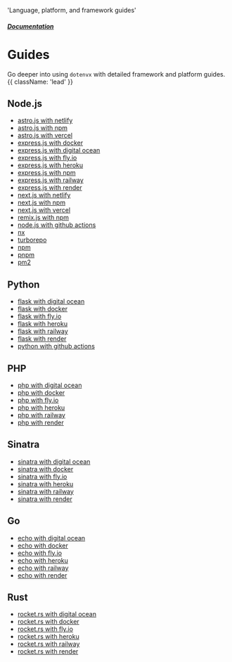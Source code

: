   'Language, platform, and framework guides'

##### [Documentation](/docs)
# Guides

Go deeper into using `dotenvx` with detailed framework and platform guides. {{ className: 'lead' }}

## Node.js

* [astro.js with netlify](/docs/platforms/netlify)
* [astro.js with npm](/docs/package-managers/npm#astro)
* [astro.js with vercel](/docs/platforms/vercel)
* [express.js with docker](/docs/platforms/docker)
* [express.js with digital ocean](/docs/platforms/digital-ocean)
* [express.js with fly.io](/docs/platforms/fly)
* [express.js with heroku](/docs/platforms/heroku)
* [express.js with npm](/docs/package-managers/npm#express)
* [express.js with railway](/docs/platforms/railway)
* [express.js with render](/docs/platforms/render)
* [next.js with netlify](/docs/platforms/netlify)
* [next.js with npm](/docs/package-managers/npm#next)
* [next.js with vercel](/docs/platforms/vercel)
* [remix.js with npm](/docs/package-managers/npm#remix)
* [node.js with github actions](/docs/cis/github-actions)
* [nx](/docs/monorepos/nx)
* [turborepo](/docs/monorepos/turborepo)
* [npm](/docs/package-managers/npm)
* [pnpm](/docs/package-managers/pnpm)
* [pm2](/docs/process-managers/pm2)

## Python

* [flask with digital ocean](/docs/platforms/digital-ocean)
* [flask with docker](/docs/platforms/docker)
* [flask with fly.io](/docs/platforms/fly)
* [flask with heroku](/docs/platforms/heroku)
* [flask with railway](/docs/platforms/railway)
* [flask with render](/docs/platforms/render)
* [python with github actions](/docs/cis/github-actions)

## PHP

* [php with digital ocean](/docs/platforms/digital-ocean)
* [php with docker](/docs/platforms/docker)
* [php with fly.io](/docs/platforms/fly)
* [php with heroku](/docs/platforms/heroku)
* [php with railway](/docs/platforms/railway)
* [php with render](/docs/platforms/render)

## Sinatra

* [sinatra with digital ocean](/docs/platforms/digital-ocean)
* [sinatra with docker](/docs/platforms/docker)
* [sinatra with fly.io](/docs/platforms/fly)
* [sinatra with heroku](/docs/platforms/heroku)
* [sinatra with railway](/docs/platforms/railway)
* [sinatra with render](/docs/platforms/render)

## Go

* [echo with digital ocean](/docs/platforms/digital-ocean)
* [echo with docker](/docs/platforms/docker)
* [echo with fly.io](/docs/platforms/fly)
* [echo with heroku](/docs/platforms/heroku)
* [echo with railway](/docs/platforms/railway)
* [echo with render](/docs/platforms/render)

## Rust

* [rocket.rs with digital ocean](/docs/platforms/digital-ocean)
* [rocket.rs with docker](/docs/platforms/docker)
* [rocket.rs with fly.io](/docs/platforms/fly)
* [rocket.rs with heroku](/docs/platforms/heroku)
* [rocket.rs with railway](/docs/platforms/railway)
* [rocket.rs with render](/docs/platforms/render)
